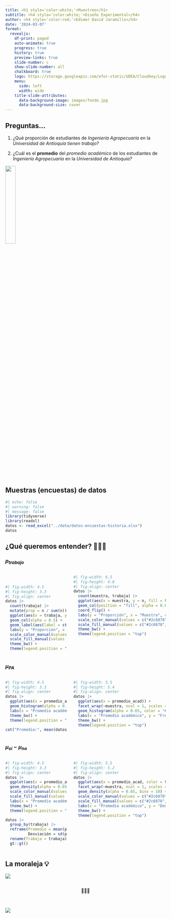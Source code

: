 ```yaml
---
title: <h1 style='color:white;'>Muestreo</h1>
subtitle: <h4 style='color:white;'>Diseño Experimental</h4>
author: <h4 style='color:red;'>Edimer David Jaramillo</h4>
date: '2024-03-07'
format:
  revealjs:
    df-print: paged
    auto-animate: true
    progress: true
    history: true
    preview-links: true
    slide-number: c
    show-slide-number: all
    chalkboard: true
    logo: https://storage.googleapis.com/efor-static/UDEA/Cloudkey/Logohorizontal.png
    menu:
      side: left
      width: wide
    title-slide-attributes:
      data-background-image: images/fondo.jpg
      data-background-size: cover
---
```


## Preguntas...

::: incremental
1.  ¿Qué proporción de estudiantes de *Ingeniería Agropecuaría* en la *Universidad de Antioquia tienen trabajo?*

2.  ¿Cuál es el **promedio** del *promedio académico* de los estudiantes de *Ingeniería Agropecuaría* en la *Universidad de Antioquia?*
:::

![](https://static.thenounproject.com/png/4936538-200.png){fig-align="center" width="25%"}

## Muestras (encuestas) de datos

```r
#| echo: false
#| warning: false
#| message: false
library(tidyverse)
library(readxl)
datos <- read_excel("../data/datos-encuestas-historia.xlsx")
datos
```

## ¿Qué queremos entender? 🤔🤔🤔

::: {.panel-tabset}

### $p_{trabajo}$

::: columns

::: {.column width="40%"}

<br>

```r
#| fig-width: 4.5
#| fig-height: 3.3
#| fig-align: center
datos |> 
  count(trabaja) |> 
  mutate(prop = n / sum(n)) |> 
  ggplot(aes(x = trabaja, y = n, fill = trabaja, color = trabaja)) +
  geom_col(alpha = 0.5) +
  geom_label(aes(label = str_c(round(prop*100, 1), "%")), color = "white") +
  labs(y = "Proporción", x = "¿Trabaja?", color = "¿Trabaja?", fill = "¿Trabaja?") +
  scale_color_manual(values = c("#2c6878", "#a14e3d")) +
  scale_fill_manual(values = c("#2c6878", "#a14e3d")) +
  theme_bw() +
  theme(legend.position = "none")
```

:::
  
::: {.column width="60%"}

```r
#| fig-width: 6.5
#| fig-height: 4.8
#| fig-align: center
datos |> 
  count(muestra, trabaja) |> 
  ggplot(aes(x = muestra, y = n, fill = trabaja, color = trabaja)) +
  geom_col(position = "fill", alpha = 0.65) +
  coord_flip() +
  labs(y = "Proporción", x = "Muestra", color = "¿Trabaja?", fill = "¿Trabaja?") +
  scale_color_manual(values = c("#2c6878", "#a14e3d")) +
  scale_fill_manual(values = c("#2c6878", "#a14e3d")) +
  theme_bw() +
  theme(legend.position = "top")
```

:::
  
:::



### $\mu_{PA}$


::: columns

::: {.column width="40%"}

```r
#| fig-width: 4.5
#| fig-height: 3.3
#| fig-align: center
datos |> 
  ggplot(aes(x = promedio_acad)) +
  geom_histogram(alpha = 0.65, color = "#a14e3d", fill = "#2c6878", bins = 10) +
  labs(x = "Promedio académico", y = "Frecuencia") +
  theme_bw() +
  theme(legend.position = "top")
```

```r
cat("Promedio:", mean(datos$promedio_acad), "\nDesviación Estándar:", sd(datos$promedio_acad))
```


:::
  
::: {.column width="60%"}

```r
#| fig-width: 5.5
#| fig-height: 5.4
#| fig-align: center
datos |> 
  ggplot(aes(x = promedio_acad)) +
  facet_wrap(~muestra, ncol = 1, scales = "free_y") +
  geom_histogram(alpha = 0.65, color = "#a14e3d", fill = "#2c6878", bins = 10) +
  labs(x = "Promedio académico", y = "Frecuencia") +
  theme_bw() +
  theme(legend.position = "top")
```

:::
  
:::



### $\mu_{sí} - \mu_{no}$

::: columns

::: {.column width="40%"}

```r
#| fig-width: 4.5
#| fig-height: 3.3
#| fig-align: center
datos |> 
  ggplot(aes(x = promedio_acad, color = trabaja, fill = trabaja)) +
  geom_density(alpha = 0.65, bins = 10) +
  scale_color_manual(values = c("#2c6878", "#a14e3d")) +
  scale_fill_manual(values = c("#2c6878", "#a14e3d")) +
  labs(x = "Promedio académico", y = "Densidad", color = "¿Trabaja?", fill = "¿Trabaja?") +
  theme_bw() +
  theme(legend.position = "top")
```

```r
datos |> 
  group_by(trabaja) |> 
  reframe(Promedio = mean(promedio_acad),
          Desviación = sd(promedio_acad)) |> 
  rename(Trabaja = trabaja) |> 
  gt::gt()
```


:::
  
::: {.column width="60%"}

```r
#| fig-width: 5.5
#| fig-height: 5.2
#| fig-align: center
datos |> 
  ggplot(aes(x = promedio_acad, color = trabaja, fill = trabaja)) +
  facet_wrap(~muestra, ncol = 1, scales = "free_y") +
  geom_density(alpha = 0.65, bins = 10) +
  scale_color_manual(values = c("#2c6878", "#a14e3d")) +
  scale_fill_manual(values = c("#2c6878", "#a14e3d")) +
  labs(x = "Promedio académico", y = "Densidad", color = "¿Trabaja?", fill = "¿Trabaja?") +
  theme_bw() +
  theme(legend.position = "top")
```

:::
  
:::



:::
 
## La moraleja 💡

![](https://moderndive.com/images/accuracy_vs_precision.jpg){fig-align="center"}

## 
 
<center>
🤝🙂🤝
</center>

<br>

![](images/gracias.gif){fig-align="center"}